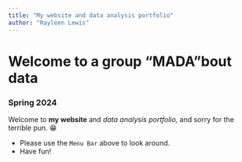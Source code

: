 ```yaml
---
title: "My website and data analysis portfolio"
author: "Rayleen Lewis"
---
```


# Welcome to a group "MADA"bout data

### Spring 2024

Welcome to **my website** and *data analysis portfolio,* and sorry for the terrible pun. 😁

-   Please use the `Menu Bar` above to look around.
-   Have fun!
